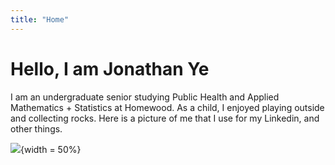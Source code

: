 ```yaml
---
title: "Home"
---
```


# Hello, I am Jonathan Ye
I am an undergraduate senior studying Public Health and Applied Mathematics + Statistics at Homewood. As a child, I enjoyed playing outside and collecting rocks. Here is a picture of me that I use for my Linkedin, and other things.

![](figs/headshot.jpg){width = 50%}
